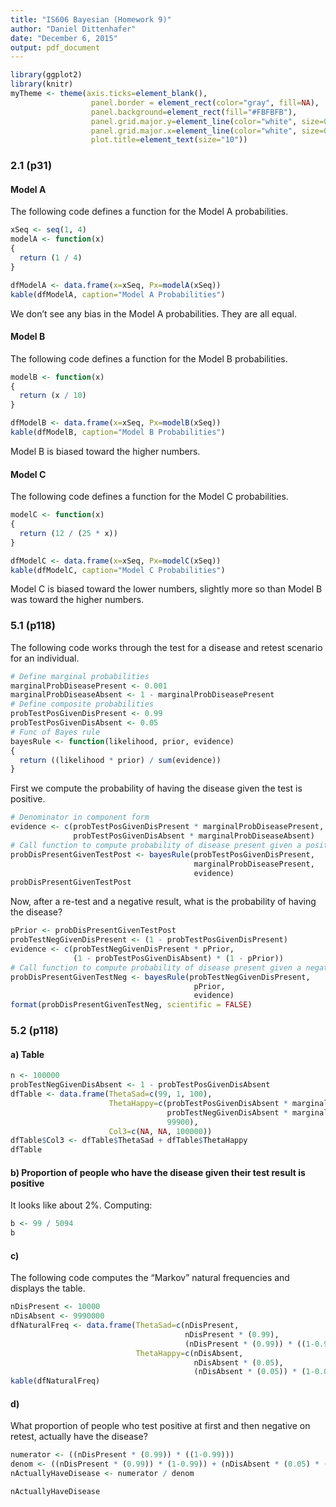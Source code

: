```yaml
---
title: "IS606 Bayesian (Homework 9)"
author: "Daniel Dittenhafer"
date: "December 6, 2015"
output: pdf_document
---
```

```r
library(ggplot2)
library(knitr)
myTheme <- theme(axis.ticks=element_blank(),  
                  panel.border = element_rect(color="gray", fill=NA), 
                  panel.background=element_rect(fill="#FBFBFB"), 
                  panel.grid.major.y=element_line(color="white", size=0.5), 
                  panel.grid.major.x=element_line(color="white", size=0.5),
                  plot.title=element_text(size="10"))
```

### 2.1 (p31)

#### Model A

The following code defines a function for the Model A probabilities.

```r
xSeq <- seq(1, 4)
modelA <- function(x)
{
  return (1 / 4)
}

dfModelA <- data.frame(x=xSeq, Px=modelA(xSeq))
kable(dfModelA, caption="Model A Probabilities")
```

We don't see any bias in the Model A probabilities. They are all equal.

#### Model B

The following code defines a function for the Model B probabilities.

```r
modelB <- function(x)
{
  return (x / 10)
}

dfModelB <- data.frame(x=xSeq, Px=modelB(xSeq))
kable(dfModelB, caption="Model B Probabilities")
```

Model B is biased toward the higher numbers. 

#### Model C

The following code defines a function for the Model C probabilities.

```r
modelC <- function(x)
{
  return (12 / (25 * x))
}

dfModelC <- data.frame(x=xSeq, Px=modelC(xSeq))
kable(dfModelC, caption="Model C Probabilities")
```

Model C is biased toward the lower numbers, slightly more so than Model B was toward the higher numbers.

### 5.1 (p118)

The following code works through the test for a disease and retest scenario for an individual.

```r
# Define marginal probabilities
marginalProbDiseasePresent <- 0.001
marginalProbDiseaseAbsent <- 1 - marginalProbDiseasePresent
# Define composite probabilities
probTestPosGivenDisPresent <- 0.99
probTestPosGivenDisAbsent <- 0.05
# Func of Bayes rule
bayesRule <- function(likelihood, prior, evidence)
{
  return ((likelihood * prior) / sum(evidence))
}
```

First we compute the probability of having the disease given the test is positive.

```r
# Denominator in component form
evidence <- c(probTestPosGivenDisPresent * marginalProbDiseasePresent,
              probTestPosGivenDisAbsent * marginalProbDiseaseAbsent)
# Call function to compute probability of disease present given a positive test.
probDisPresentGivenTestPost <- bayesRule(probTestPosGivenDisPresent, 
                                         marginalProbDiseasePresent,
                                         evidence)
probDisPresentGivenTestPost
```

Now, after a re-test and a negative result, what is the probability of having the disease?

```r
pPrior <- probDisPresentGivenTestPost
probTestNegGivenDisPresent <- (1 - probTestPosGivenDisPresent)
evidence <- c(probTestNegGivenDisPresent * pPrior,
              (1 - probTestPosGivenDisAbsent) * (1 - pPrior))
# Call function to compute probability of disease present given a negative test.
probDisPresentGivenTestNeg <- bayesRule(probTestNegGivenDisPresent, 
                                         pPrior,
                                         evidence)
format(probDisPresentGivenTestNeg, scientific = FALSE)
```

### 5.2 (p118)

#### a) Table

```r
n <- 100000
probTestNegGivenDisAbsent <- 1 - probTestPosGivenDisAbsent
dfTable <- data.frame(ThetaSad=c(99, 1, 100), 
                      ThetaHappy=c(probTestPosGivenDisAbsent * marginalProbDiseaseAbsent * n,
                                   probTestNegGivenDisAbsent * marginalProbDiseaseAbsent * n,
                                   99900), 
                      Col3=c(NA, NA, 100000))
dfTable$Col3 <- dfTable$ThetaSad + dfTable$ThetaHappy
dfTable

```

#### b) Proportion of people who have the disease given their test result is positive

It looks like about 2%. Computing:

```r
b <- 99 / 5094
b
```


#### c) 

The following code computes the "Markov" natural frequencies and displays the table.

```r
nDisPresent <- 10000
nDisAbsent <- 9990000
dfNaturalFreq <- data.frame(ThetaSad=c(nDisPresent, 
                                       nDisPresent * (0.99), 
                                       (nDisPresent * (0.99)) * ((1-0.99))), 
                            ThetaHappy=c(nDisAbsent,
                                         nDisAbsent * (0.05),
                                         (nDisAbsent * (0.05)) * (1-0.05)))
kable(dfNaturalFreq)
```

#### d)

What proportion of people who test positive at first and then negative on retest, actually have the disease?

```r
numerator <- ((nDisPresent * (0.99)) * ((1-0.99)))
denom <- ((nDisPresent * (0.99)) * (1-0.99)) + (nDisAbsent * (0.05) * (1-0.05))
nActuallyHaveDisease <- numerator / denom

nActuallyHaveDisease
```